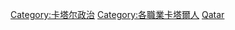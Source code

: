 {{Commonscat|Politicians of Qatar}}

[[Category:卡塔尔政治|Category:卡塔尔政治]]
[[Category:各職業卡塔爾人|Category:各職業卡塔爾人]]
[[Category:亚洲各国政治人物|Qatar]]